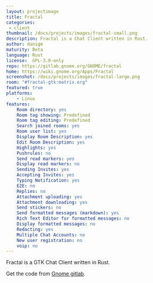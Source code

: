 ```yaml
---
layout: projectimage
title: Fractal
categories:
 - client
thumbnail: /docs/projects/images/fractal-small.png
description: Fractal is a Chat Client written in Rust.
author: danigm
maturity: Beta
language: Rust
license:  GPL-3.0-only
repo: https://gitlab.gnome.org/GNOME/fractal
home: https://wiki.gnome.org/Apps/Fractal
screenshot: /docs/projects/images/fractal-large.png
room: "#fractal-gtk:matrix.org"
featured: true
platforms:
    - Linux
features:
    Room directory: yes
    Room tag showing: Predefined
    Room tag editing: Predefined
    Search joined rooms: yes
    Room user list: yes
    Display Room Description: yes
    Edit Room Description: yes
    Highlights: yes
    Pushrules: no
    Send read markers: yes
    Display read markers: no
    Sending Invites: yes
    Accepting Invites: yes
    Typing Notification: yes
    E2E: no
    Replies: no
    Attachment uploading: yes
    Attachment downloading: yes
    Send stickers: no
    Send formatted messages (markdown): yes
    Rich Text Editor for formatted messages: no
    Display formatted messages: no
    Redacting: yes
    Multiple Chat Accounts: no
    New user registration: no
    voip: no
---
```


Fractal is a GTK Chat Client written in Rust.

Get the code from [Gnome gitlab](https://gitlab.gnome.org/GNOME/fractal).


